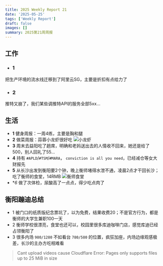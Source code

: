 ```yaml
---
title: 2025 Weekly Report 21
date: '2025-05-25'
tags: ['Weekly Report']
draft: false
images: []
summary: 2025第21周周报
---
```


<TOCInline toc={props.toc}/>

## 工作



- ### 1

把生产环境的流水线迁移到了阿里云SG，主要是折扣有点给力了

- ### 2

推特又崩了，我们某些调推特API的服务全部5xx...

## 生活

- **1** 健身周报：一周4练，主要是胸和腿
- **2** 做菜周报：蒜蓉小龙虾很好吃 ![小龙虾](/static/images/2025-w21/xiaolongxia.jpg)
- **3** 周末去益阳吃了趟席，明确和老妈送出去的人情收不回来，她还是给了500，别人回礼了55...
- **4** 持有 `#APLD`/`#TSM`/`#MARA`， `conviction is all you need`，已经减仓等女大财报先
- **5** 从长沙出发到衡阳要2个钟，晚上衡师堵得水泄不通，凌晨2点才干回长沙；吃了衡师的食堂，14RMB ![衡师食堂](/static/images/2025-w21/hengshishitang.jpg)
- **6* 做了次体检，尿酸高了一点点，得少吃点肉了

## 衡阳蹦迪总结



- 1 被门口的纸质版纪念票坑了，以为免费，结果收费20；不是官方行为，都是衡师的大学生兼职100一天
- 2 衡师学校很漂亮，食堂也还可以，校园里很多库迪咖啡门店，感觉库迪已经占领衡阳了
- 3 很多内场 `980/1280` 不如看台 `780/580` 的位置，疯狂加座，内场边缘观感极差，长沙的主办方吃相难看

>Cant upload videos cause Cloudflare Error: Pages only supports files up to 25 MiB in size

